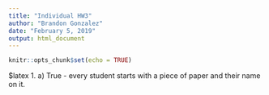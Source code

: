 ```yaml
---
title: "Individual HW3"
author: "Brandon Gonzalez"
date: "February 5, 2019"
output: html_document
---
```


```r
knitr::opts_chunk$set(echo = TRUE)
```

$latex
1. a) True - every student starts with a piece of paper and their name on it.
